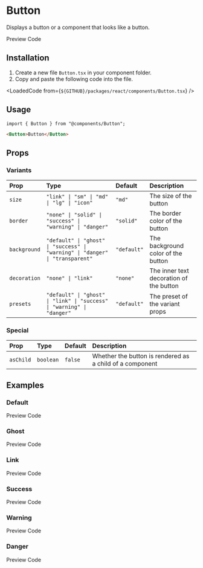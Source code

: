 
# Button
Displays a button or a component that looks like a button.

<TabProvider defaultName="preview">
    <TabList>
        <TabTrigger name="preview">Preview</TabTrigger>
        <TabTrigger name="code">Code</TabTrigger>
    </TabList>
    <TabContent name="preview">
        <Story layout="centered">
            <ButtonDemo />
        </Story>
    </TabContent>
    <TabContent name="code">
        <LoadedCode from={`${GITHUB}/packages/react/src/docs/components/ButtonBlocks/Preview.tsx`} />
    </TabContent>
</TabProvider>

## Installation

1. Create a new file `Button.tsx` in your component folder.
2. Copy and paste the following code into the file.

<LoadedCode from={`${GITHUB}/packages/react/components/Button.tsx`} />

## Usage

```tsx
import { Button } from "@components/Button";
```

```html
<Button>Button</Button>
```

## Props

### Variants

| Prop         | Type                                                                          | Default     | Description                             |
|:-------------|:------------------------------------------------------------------------------|:------------|:----------------------------------------|
| `size`       | `"link" \| "sm" \| "md" \| "lg" \| "icon"`                                    | `"md"`      | The size of the button                  |
| `border`     | `"none" \| "solid" \| "success" \| "warning" \| "danger"`                     | `"solid"`   | The border color of the button          |
| `background` | `"default" \| "ghost" \| "success" \| "warning" \| "danger" \| "transparent"` | `"default"` | The background color of the button      |
| `decoration` | `"none" \| "link"`                                                            | `"none"`    | The inner text decoration of the button |
| `presets`    | `"default" \| "ghost" \| "link" \| "success" \| "warning" \| "danger"`        | `"default"` | The preset of the variant props         |

### Special

| Prop      | Type      | Default | Description                                              |
|:----------|:----------|:--------|:---------------------------------------------------------|
| `asChild` | `boolean` | `false` | Whether the button is rendered as a child of a component |

## Examples

### Default

<TabProvider defaultName="preview">
    <TabList>
        <TabTrigger name="preview">Preview</TabTrigger>
        <TabTrigger name="code">Code</TabTrigger>
    </TabList>
    <TabContent name="preview">
        <Story layout="centered">
            <Examples.Default />
        </Story>
    </TabContent>
    <TabContent name="code">
        <LoadedCode from={`${GITHUB}/packages/react/src/docs/components/ButtonBlocks/Examples/Default.tsx`} />
    </TabContent>
</TabProvider>

### Ghost

<TabProvider defaultName="preview">
    <TabList>
        <TabTrigger name="preview">Preview</TabTrigger>
        <TabTrigger name="code">Code</TabTrigger>
    </TabList>
    <TabContent name="preview">
        <Story layout="centered">
            <Examples.Ghost />
        </Story>
    </TabContent>
    <TabContent name="code">
        <LoadedCode from={`${GITHUB}/packages/react/src/docs/components/ButtonBlocks/Examples/Ghost.tsx`} />
    </TabContent>
</TabProvider>

### Link

<TabProvider defaultName="preview">
    <TabList>
        <TabTrigger name="preview">Preview</TabTrigger>
        <TabTrigger name="code">Code</TabTrigger>
    </TabList>
    <TabContent name="preview">
        <Story layout="centered">
            <Examples.Link />
        </Story>
    </TabContent>
    <TabContent name="code">
        <LoadedCode from={`${GITHUB}/packages/react/src/docs/components/ButtonBlocks/Examples/Link.tsx`} />
    </TabContent>
</TabProvider>

### Success

<TabProvider defaultName="preview">
    <TabList>
        <TabTrigger name="preview">Preview</TabTrigger>
        <TabTrigger name="code">Code</TabTrigger>
    </TabList>
    <TabContent name="preview">
        <Story layout="centered">
            <Examples.Success />
        </Story>
    </TabContent>
    <TabContent name="code">
        <LoadedCode from={`${GITHUB}/packages/react/src/docs/components/ButtonBlocks/Examples/Success.tsx`} />
    </TabContent>
</TabProvider>

### Warning

<TabProvider defaultName="preview">
    <TabList>
        <TabTrigger name="preview">Preview</TabTrigger>
        <TabTrigger name="code">Code</TabTrigger>
    </TabList>
    <TabContent name="preview">
        <Story layout="centered">
            <Examples.Warning />
        </Story>
    </TabContent>
    <TabContent name="code">
        <LoadedCode from={`${GITHUB}/packages/react/src/docs/components/ButtonBlocks/Examples/Warning.tsx`} />
    </TabContent>
</TabProvider>

### Danger

<TabProvider defaultName="preview">
    <TabList>
        <TabTrigger name="preview">Preview</TabTrigger>
        <TabTrigger name="code">Code</TabTrigger>
    </TabList>
    <TabContent name="preview">
        <Story layout="centered">
            <Examples.Danger />
        </Story>
    </TabContent>
    <TabContent name="code">
        <LoadedCode from={`${GITHUB}/packages/react/src/docs/components/ButtonBlocks/Examples/Danger.tsx`} />
    </TabContent>
</TabProvider>
